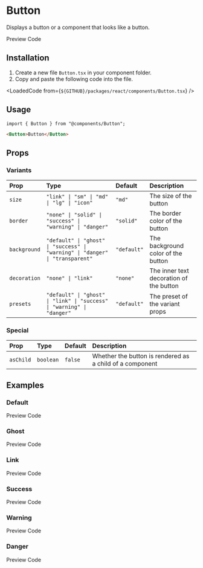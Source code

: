 
# Button
Displays a button or a component that looks like a button.

<TabProvider defaultName="preview">
    <TabList>
        <TabTrigger name="preview">Preview</TabTrigger>
        <TabTrigger name="code">Code</TabTrigger>
    </TabList>
    <TabContent name="preview">
        <Story layout="centered">
            <ButtonDemo />
        </Story>
    </TabContent>
    <TabContent name="code">
        <LoadedCode from={`${GITHUB}/packages/react/src/docs/components/ButtonBlocks/Preview.tsx`} />
    </TabContent>
</TabProvider>

## Installation

1. Create a new file `Button.tsx` in your component folder.
2. Copy and paste the following code into the file.

<LoadedCode from={`${GITHUB}/packages/react/components/Button.tsx`} />

## Usage

```tsx
import { Button } from "@components/Button";
```

```html
<Button>Button</Button>
```

## Props

### Variants

| Prop         | Type                                                                          | Default     | Description                             |
|:-------------|:------------------------------------------------------------------------------|:------------|:----------------------------------------|
| `size`       | `"link" \| "sm" \| "md" \| "lg" \| "icon"`                                    | `"md"`      | The size of the button                  |
| `border`     | `"none" \| "solid" \| "success" \| "warning" \| "danger"`                     | `"solid"`   | The border color of the button          |
| `background` | `"default" \| "ghost" \| "success" \| "warning" \| "danger" \| "transparent"` | `"default"` | The background color of the button      |
| `decoration` | `"none" \| "link"`                                                            | `"none"`    | The inner text decoration of the button |
| `presets`    | `"default" \| "ghost" \| "link" \| "success" \| "warning" \| "danger"`        | `"default"` | The preset of the variant props         |

### Special

| Prop      | Type      | Default | Description                                              |
|:----------|:----------|:--------|:---------------------------------------------------------|
| `asChild` | `boolean` | `false` | Whether the button is rendered as a child of a component |

## Examples

### Default

<TabProvider defaultName="preview">
    <TabList>
        <TabTrigger name="preview">Preview</TabTrigger>
        <TabTrigger name="code">Code</TabTrigger>
    </TabList>
    <TabContent name="preview">
        <Story layout="centered">
            <Examples.Default />
        </Story>
    </TabContent>
    <TabContent name="code">
        <LoadedCode from={`${GITHUB}/packages/react/src/docs/components/ButtonBlocks/Examples/Default.tsx`} />
    </TabContent>
</TabProvider>

### Ghost

<TabProvider defaultName="preview">
    <TabList>
        <TabTrigger name="preview">Preview</TabTrigger>
        <TabTrigger name="code">Code</TabTrigger>
    </TabList>
    <TabContent name="preview">
        <Story layout="centered">
            <Examples.Ghost />
        </Story>
    </TabContent>
    <TabContent name="code">
        <LoadedCode from={`${GITHUB}/packages/react/src/docs/components/ButtonBlocks/Examples/Ghost.tsx`} />
    </TabContent>
</TabProvider>

### Link

<TabProvider defaultName="preview">
    <TabList>
        <TabTrigger name="preview">Preview</TabTrigger>
        <TabTrigger name="code">Code</TabTrigger>
    </TabList>
    <TabContent name="preview">
        <Story layout="centered">
            <Examples.Link />
        </Story>
    </TabContent>
    <TabContent name="code">
        <LoadedCode from={`${GITHUB}/packages/react/src/docs/components/ButtonBlocks/Examples/Link.tsx`} />
    </TabContent>
</TabProvider>

### Success

<TabProvider defaultName="preview">
    <TabList>
        <TabTrigger name="preview">Preview</TabTrigger>
        <TabTrigger name="code">Code</TabTrigger>
    </TabList>
    <TabContent name="preview">
        <Story layout="centered">
            <Examples.Success />
        </Story>
    </TabContent>
    <TabContent name="code">
        <LoadedCode from={`${GITHUB}/packages/react/src/docs/components/ButtonBlocks/Examples/Success.tsx`} />
    </TabContent>
</TabProvider>

### Warning

<TabProvider defaultName="preview">
    <TabList>
        <TabTrigger name="preview">Preview</TabTrigger>
        <TabTrigger name="code">Code</TabTrigger>
    </TabList>
    <TabContent name="preview">
        <Story layout="centered">
            <Examples.Warning />
        </Story>
    </TabContent>
    <TabContent name="code">
        <LoadedCode from={`${GITHUB}/packages/react/src/docs/components/ButtonBlocks/Examples/Warning.tsx`} />
    </TabContent>
</TabProvider>

### Danger

<TabProvider defaultName="preview">
    <TabList>
        <TabTrigger name="preview">Preview</TabTrigger>
        <TabTrigger name="code">Code</TabTrigger>
    </TabList>
    <TabContent name="preview">
        <Story layout="centered">
            <Examples.Danger />
        </Story>
    </TabContent>
    <TabContent name="code">
        <LoadedCode from={`${GITHUB}/packages/react/src/docs/components/ButtonBlocks/Examples/Danger.tsx`} />
    </TabContent>
</TabProvider>
